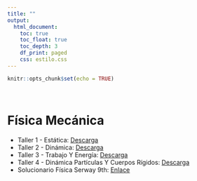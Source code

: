 ```yaml
---
title: ""
output:
  html_document:
    toc: true
    toc_float: true
    toc_depth: 3
    df_print: paged
    css: estilo.css
---
```


```r
knitr::opts_chunk$set(echo = TRUE)
```

<br>

# **Física Mecánica**
- Taller 1 - Estática: <a href="TALLER 1 FM.pdf" class="download" title="Taller 1"target="_blank"> Descarga</a>
- Taller 2 - Dinámica: <a href="TALLER 2 FM.pdf" class="download" title="Taller 2"target="_blank"> Descarga</a>
- Taller 3 - Trabajo Y Energía: <a href="TALLER 3 FM.pdf" class="download" title="Taller 3"target="_blank"> Descarga</a>
- Taller 4 - Dinámica Partículas Y Cuerpos Rígidos: <a href="TALLER 4 FM.pdf" class="download" title="Taller 4"target="_blank"> Descarga</a>
- Solucionario Física Serway 9th: <a href="https://www.slader.com/textbook/9781133947271-physics-for-scientists-and-engineers-with-modern-physics-ninth-edition/" target="_blank">Enlace</a>





